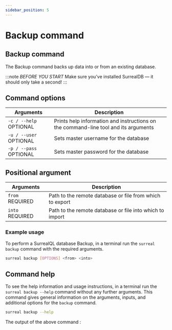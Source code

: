 ```yaml
---
sidebar_position: 5
---
```



# Backup command
## Backup command

The Backup command backs up data into or from an existing database.

:::note
 <em>BEFORE YOU START</em> Make sure you’ve installed SurrealDB — it should only take a second! 
:::

## Command options

<table>
    <thead>
        <tr>
            <th colspan="2">Arguments</th>
            <th>Description</th>
        </tr>
    </thead>  
    <tbody>
        <tr>
            <td colspan="2">
                <code>-c / --help</code>
                <l className='grey'>OPTIONAL</l>
            </td>
            <td>
            Prints help information and instructions on the command-line tool and its arguments
            </td>
        </tr>
        <tr>
            <td colspan="2">
                <code>-u / --user</code>
                <l className='grey'>OPTIONAL</l>
            </td>
            <td>
                Sets master username for the database
            </td>
        </tr>
        <tr>
            <td colspan="2">
                <code>-p / --pass</code>
                <l className='grey'>OPTIONAL</l>
            </td>
            <td>
                Sets master password for the database
            </td>
        </tr>
    </tbody>
</table>

## Positional argument

<table>
    <thead>
        <tr>
            <th colspan="2">Arguments</th>
            <th>Description</th>
        </tr>
    </thead>  
    <tbody>
        <tr>
            <td colspan="2">
                <code>from</code>
                <l className='yellow'>REQUIRED</l>
            </td>
            <td>
            Path to the remote database or file from which to export
            </td>
        </tr>
        <tr>
            <td colspan="2">
                <code>into</code>
                <l className='yellow'>REQUIRED</l>
            </td>
            <td>
            Path to the remote database or file into which to import
            </td>
        </tr>
    </tbody>
</table>

### Example usage
To perform a SurrealQL database Backup, in a terminal run the `surreal backup` command with the required arguments.

```bash
surreal backup [OPTIONS] <from> <into>
``` 

## Command help
To see the help information and usage instructions, in a terminal run the `surreal backup --help` command without any further arguments. This command gives general information on the arguments, inputs, and additional options for the `backup` command.

```bash
surreal backup --help
```

The output of the above command :
<CommandHelp />